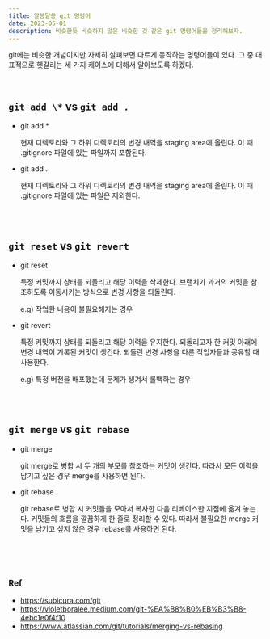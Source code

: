 ```yaml
---
title: 알쏭달쏭 git 명령어
date: 2023-05-01
description: 비슷한듯 비슷하지 않은 비슷한 것 같은 git 명령어들을 정리해보자.
---
```


git에는 비슷한 개념이지만 자세히 살펴보면 다르게 동작하는 명령어들이 있다. 그 중 대표적으로 헷갈리는 세 가지 케이스에 대해서 알아보도록 하겠다.

<br>

## `git add \*` vs `git add .`

- git add \*

  현재 디렉토리와 그 하위 디렉토리의 변경 내역을 staging area에 올린다. 이 때 .gitignore 파일에 있는 파일까지 포함된다.

- git add .

  현재 디렉토리와 그 하위 디렉토리의 변경 내역을 staging area에 올린다. 이 때 .gitignore 파일에 있는 파일은 제외한다.

<br>
<br>

## `git reset` vs `git revert`

- git reset

  특정 커밋까지 상태를 되돌리고 해당 이력을 삭제한다. 브랜치가 과거의 커밋을 참조하도록 이동시키는 방식으로 변경 사항을 되돌린다.

  e.g) 작업한 내용이 불필요해지는 경우

- git revert

  특정 커밋까지 상태를 되돌리고 해당 이력을 유지한다. 되돌리고자 한 커밋 아래에 변경 내역이 기록된 커밋이 생긴다. 되돌린 변경 사항을 다른 작업자들과 공유할 때 사용한다.

  e.g) 특정 버전을 배포했는데 문제가 생겨서 롤백하는 경우

<br>
<br>

## `git merge` vs `git rebase`

- git merge

  git merge로 병합 시 두 개의 부모를 참조하는 커밋이 생긴다. 따라서 모든 이력을 남기고 싶은 경우 merge를 사용하면 된다.

- git rebase

  git rebase로 병합 시 커밋들을 모아서 복사한 다음 리베이스한 지점에 옮겨 놓는다. 커밋들의 흐름을 깔끔하게 한 줄로 정리할 수 있다. 따라서 불필요한 merge 커밋을 남기고 싶지 않은 경우 rebase를 사용하면 된다.

<br>
<br>
<br>

### Ref

- https://subicura.com/git
- https://violetboralee.medium.com/git-%EA%B8%B0%EB%B3%B8-4ebc1e0f4f10
- https://www.atlassian.com/git/tutorials/merging-vs-rebasing

